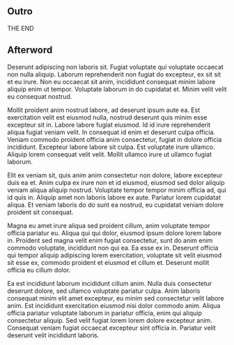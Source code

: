 <!-- Once upon a time, when printing was not so electronically automated, it was
difficult to add material to the end of a previously-typeset section of front
matter. So, if there was a subsequent printing of the book, with new material
that ought to go in front matter, the problem was solved by placing the new
material in "back matter." Then, the original pagination did not have to be
altered.

That is a situation you are never likely to address. When most authors speak
about "back matter," what they mean is explanatory material that follows the end
of the story. That is, anything after the final Chapter, Epilogue, or
Conclusion. A good example can be found in J.R.R. Tolkien's The Return of the
King, which has quite a bit of material following the end of the story. That
material discusses the language and history of the Elves, and a variety of other
things. But its page numbering continues Arabic. It looks like critical
commentary, but it is part of Tolkien's original, fictional structure for the
book. Thus, it is main matter.

So, your book is unlikely to have true back matter. If you do, DO NOT change
page numbering, this is not advised for P.O.D. books, as it may confuse someone
performing quality inspection; true back matter is so rare.

See:
https://ctan.math.illinois.edu/macros/luatex/latex/novel/doc/novel-documentation.html#hD.3.4.1
-->

## Outro

:::{align=center vfill=both}
[THE END]{scale=3.6}
:::

## Afterword {.chapterlike}

Deserunt adipiscing non laboris sit. Fugiat voluptate qui voluptate occaecat non
nulla aliquip. Laborum reprehenderit non fugiat do excepteur, ex sit sit et eu
irure. Non eu occaecat sit anim, incididunt consequat minim labore aliquip enim
ut tempor. Voluptate laborum in do cupidatat et. Minim velit velit eu consequat
nostrud.

Mollit proident anim nostrud labore, ad deserunt ipsum aute ea. Est exercitation
velit est eiusmod nulla, nostrud deserunt quis minim esse excepteur sit in.
Labore labore fugiat eiusmod. Id id irure reprehenderit aliqua fugiat veniam
velit. In consequat id enim et deserunt culpa officia. Veniam commodo proident
officia anim consectetur, fugiat in dolore officia incididunt. Excepteur labore
labore sit culpa. Est voluptate irure ullamco. Aliquip lorem consequat velit
velit. Mollit ullamco irure ut ullamco fugiat laborum.

Elit ex veniam sit, quis anim anim consectetur non dolore, labore excepteur duis
ea et. Anim culpa ex irure non et id eiusmod, eiusmod sed dolor aliquip veniam
aliqua aliquip nostrud. Voluptate tempor tempor minim officia ad, qui id quis
in. Aliquip amet non laboris labore ex aute. Pariatur lorem cupidatat aliqua.
Et veniam laboris do do sunt ea nostrud, eu cupidatat veniam dolore proident
sit consequat.

Magna eu amet irure aliqua sed proident cillum, anim voluptate tempor officia
pariatur eu. Aliqua qui qui dolor, eiusmod ipsum dolore lorem labore in.
Proident sed magna velit enim fugiat consectetur, sunt do anim enim commodo
voluptate, incididunt non qui ea. Ea esse ex in. Deserunt officia qui tempor
aliquip adipiscing lorem exercitation, voluptate sit velit eiusmod sit esse ex,
commodo proident et eiusmod et cillum et. Deserunt mollit officia eu cillum
dolor.

Ea est incididunt laborum incididunt cillum anim. Nulla duis consectetur
deserunt dolore, sed ullamco voluptate pariatur culpa. Anim laboris consequat
minim elit amet excepteur, eu minim sed consectetur velit labore anim. Est
incididunt exercitation eiusmod nisi dolor commodo anim. Aliqua officia
pariatur voluptate laborum in pariatur officia, enim qui aliquip consectetur
aliquip. Sed velit fugiat lorem lorem dolore excepteur anim. Consequat veniam
fugiat occaecat excepteur sint officia in. Pariatur velit deserunt velit
incididunt laboris.
